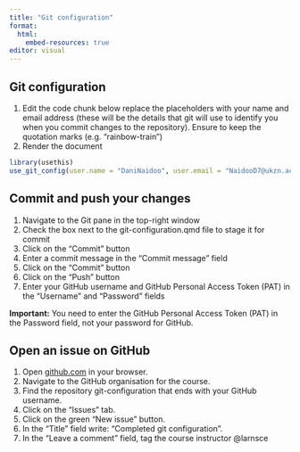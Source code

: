 ```yaml
---
title: "Git configuration"
format:
  html:
    embed-resources: true
editor: visual
---
```


## Git configuration

1.  Edit the code chunk below replace the placeholders with your name and email address (these will be the details that git will use to identify you when you commit changes to the repository). Ensure to keep the quotation marks (e.g. "rainbow-train")
2.  Render the document

```r
library(usethis)
use_git_config(user.name = "DaniNaidoo", user.email = "NaidooD7@ukzn.ac.za")
```

## Commit and push your changes

1.  Navigate to the Git pane in the top-right window
2.  Check the box next to the git-configuration.qmd file to stage it for commit
3.  Click on the "Commit" button
4.  Enter a commit message in the "Commit message" field
5.  Click on the "Commit" button
6.  Click on the "Push" button
7.  Enter your GitHub username and GitHub Personal Access Token (PAT) in the "Username" and "Password" fields

**Important:** You need to enter the GitHub Personal Access Token (PAT) in the Password field, not your password for GitHub.

## Open an issue on GitHub

1.  Open [github.com](https://github.com/) in your browser.
2.  Navigate to the GitHub organisation for the course.
3.  Find the repository git-configuration that ends with your GitHub username.
4.  Click on the "Issues" tab.
5.  Click on the green "New issue" button.
6.  In the "Title" field write: "Completed git configuration".
7.  In the "Leave a comment" field, tag the course instructor @larnsce
